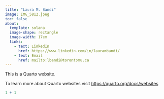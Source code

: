 ```yaml
---
title: "Laura M. Bandi"
image: IMG_5812.jpeg
toc: false
about:
  template: solana
  image-shape: rectangle
  image-width: 17em
  links:
    - text: LinkedIn
      href: https://www.linkedin.com/in/laurambandi/
    - text: Email
      href: mailto:lbandi@torontomu.ca
---
```


This is a Quarto website.

To learn more about Quarto websites visit <https://quarto.org/docs/websites>.

```r
1 + 1
```
